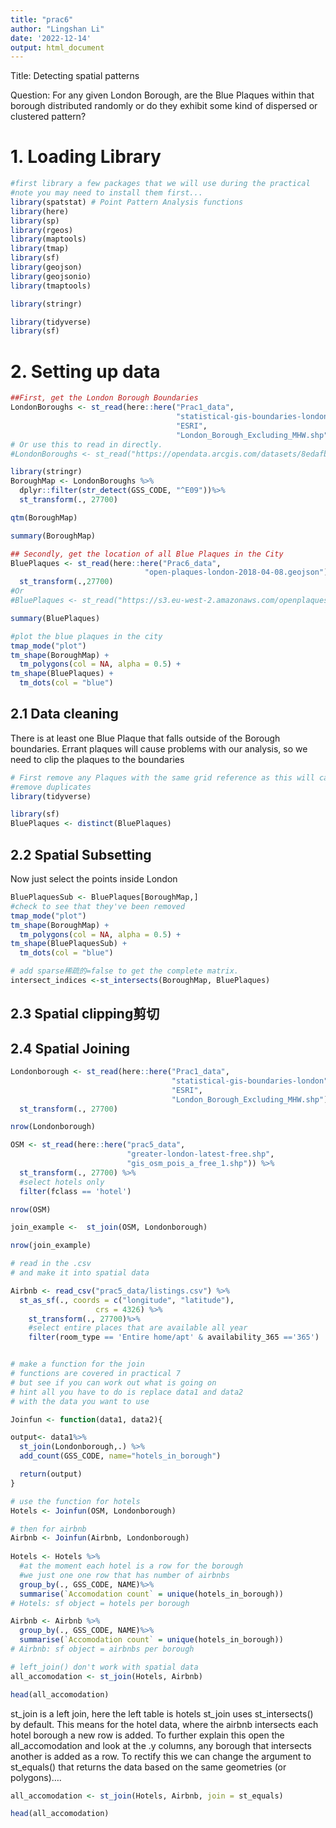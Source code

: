 ```yaml
---
title: "prac6"
author: "Lingshan Li"
date: '2022-12-14'
output: html_document
---
```

Title: Detecting spatial patterns

Question: For any given London Borough, are the Blue Plaques within that borough distributed randomly or do they exhibit some kind of dispersed or clustered pattern?

# 1. Loading Library
```r
#first library a few packages that we will use during the practical
#note you may need to install them first...
library(spatstat) # Point Pattern Analysis functions
library(here)
library(sp)
library(rgeos)
library(maptools)
library(tmap)
library(sf)
library(geojson)
library(geojsonio)
library(tmaptools)

library(stringr)

library(tidyverse)
library(sf)
```


# 2. Setting up data
```r
##First, get the London Borough Boundaries
LondonBoroughs <- st_read(here::here("Prac1_data",
                                     "statistical-gis-boundaries-london",
                                     "ESRI",
                                     "London_Borough_Excluding_MHW.shp"))
# Or use this to read in directly.
#LondonBoroughs <- st_read("https://opendata.arcgis.com/datasets/8edafbe3276d4b56aec60991cbddda50_4.geojson")
```

```r
library(stringr)
BoroughMap <- LondonBoroughs %>%
  dplyr::filter(str_detect(GSS_CODE, "^E09"))%>%
  st_transform(., 27700)

qtm(BoroughMap)
```
```r
summary(BoroughMap)
```

```r
## Secondly, get the location of all Blue Plaques in the City
BluePlaques <- st_read(here::here("Prac6_data",
                              "open-plaques-london-2018-04-08.geojson"))%>%
  st_transform(.,27700)
#Or
#BluePlaques <- st_read("https://s3.eu-west-2.amazonaws.com/openplaques/open-plaques-london-2018-04-08.geojson")
```
```r
summary(BluePlaques)
```

```r
#plot the blue plaques in the city
tmap_mode("plot")
tm_shape(BoroughMap) +
  tm_polygons(col = NA, alpha = 0.5) +
tm_shape(BluePlaques) +
  tm_dots(col = "blue")
```
## 2.1 Data cleaning
There is at least one Blue Plaque that falls outside of the Borough boundaries. Errant plaques will cause problems with our analysis, so we need to clip the plaques to the boundaries
```r
# First remove any Plaques with the same grid reference as this will cause problems later on in the analysis
#remove duplicates
library(tidyverse)

library(sf)
BluePlaques <- distinct(BluePlaques)
```

## 2.2 Spatial Subsetting
Now just select the points inside London
```r
BluePlaquesSub <- BluePlaques[BoroughMap,]
#check to see that they've been removed
tmap_mode("plot")
tm_shape(BoroughMap) +
  tm_polygons(col = NA, alpha = 0.5) +
tm_shape(BluePlaquesSub) +
  tm_dots(col = "blue")
```

```r
# add sparse稀疏的=false to get the complete matrix.
intersect_indices <-st_intersects(BoroughMap, BluePlaques)
```

## 2.3 Spatial clipping剪切

## 2.4 Spatial Joining
```r
Londonborough <- st_read(here::here("Prac1_data",
                                    "statistical-gis-boundaries-london", 
                                    "ESRI", 
                                    "London_Borough_Excluding_MHW.shp"))%>%
  st_transform(., 27700)

nrow(Londonborough)
```
```r
OSM <- st_read(here::here("prac5_data",
                          "greater-london-latest-free.shp", 
                          "gis_osm_pois_a_free_1.shp")) %>%
  st_transform(., 27700) %>%
  #select hotels only
  filter(fclass == 'hotel')

nrow(OSM)
```
```r
join_example <-  st_join(OSM, Londonborough)

nrow(join_example)
```
```r
# read in the .csv
# and make it into spatial data

Airbnb <- read_csv("prac5_data/listings.csv") %>%
  st_as_sf(., coords = c("longitude", "latitude"), 
                   crs = 4326) %>%
    st_transform(., 27700)%>%
    #select entire places that are available all year
    filter(room_type == 'Entire home/apt' & availability_365 =='365')


# make a function for the join
# functions are covered in practical 7
# but see if you can work out what is going on
# hint all you have to do is replace data1 and data2
# with the data you want to use

Joinfun <- function(data1, data2){

output<- data1%>%
  st_join(Londonborough,.) %>%
  add_count(GSS_CODE, name="hotels_in_borough") 

  return(output)
}

# use the function for hotels
Hotels <- Joinfun(OSM, Londonborough)

# then for airbnb
Airbnb <- Joinfun(Airbnb, Londonborough)
 
Hotels <- Hotels %>%
  #at the moment each hotel is a row for the borough
  #we just one one row that has number of airbnbs
  group_by(., GSS_CODE, NAME)%>%
  summarise(`Accomodation count` = unique(hotels_in_borough))
# Hotels: sf object = hotels per borough

Airbnb <- Airbnb %>%
  group_by(., GSS_CODE, NAME)%>%
  summarise(`Accomodation count` = unique(hotels_in_borough))
# Airbnb: sf object = airbnbs per borough
```
```r
# left_join() don't work with spatial data
all_accomodation <- st_join(Hotels, Airbnb)

head(all_accomodation)
```
st_join is a left join, here the left table is hotels
st_join uses st_intersects() by default. This means for the hotel data, where the airbnb intersects each hotel borough a new row is added. 
To further explain this open the all_accomodation and look at the .y columns, any borough that intersects another is added as a row.
To rectify this we can change the argument to st_equals() that returns the data based on the same geometries (or polygons)….
```r
all_accomodation <- st_join(Hotels, Airbnb, join = st_equals)

head(all_accomodation)
```


